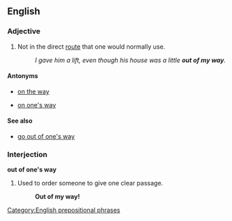 ==English==

===Adjective===
{{en-adj|further}}

# Not in the direct [[route]] that one would normally use.
#:''I gave him a lift, even though his house was a little '''out of my way'''.''

====Antonyms====
* {{sense|not direct route}}[[on the way]]
* {{sense|not direct route}}[[on one's way]]

====See also====
* [[go out of one's way]]

===Interjection===
'''out of one's way'''

# Used to order someone to give one clear passage.
#:'''Out of my way!'''

[[Category:English prepositional phrases]]